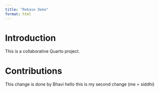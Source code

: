 ```yaml
---
title: "Rebase Demo"
format: html
---
```


# Introduction

This is a collaborative Quarto project.

# Contributions

This change is done by Bhavi 
hello this is my second change (me = siddhi)
